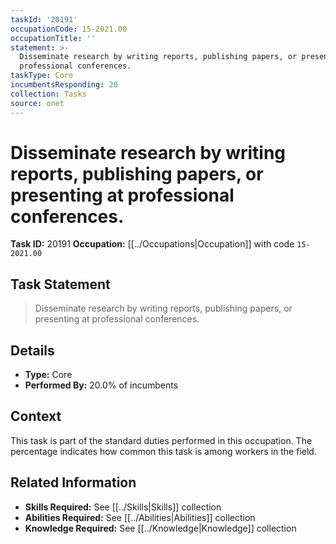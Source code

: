 ```yaml
---
taskId: '20191'
occupationCode: 15-2021.00
occupationTitle: ''
statement: >-
  Disseminate research by writing reports, publishing papers, or presenting at
  professional conferences.
taskType: Core
incumbentsResponding: 20
collection: Tasks
source: onet
---
```

# Disseminate research by writing reports, publishing papers, or presenting at professional conferences.

**Task ID:** 20191
**Occupation:** [[../Occupations|Occupation]] with code `15-2021.00`

## Task Statement

> Disseminate research by writing reports, publishing papers, or presenting at professional conferences.

## Details

- **Type:** Core
- **Performed By:** 20.0% of incumbents

## Context

This task is part of the standard duties performed in this occupation. The percentage indicates how common this task is among workers in the field.

## Related Information

- **Skills Required:** See [[../Skills|Skills]] collection
- **Abilities Required:** See [[../Abilities|Abilities]] collection
- **Knowledge Required:** See [[../Knowledge|Knowledge]] collection
